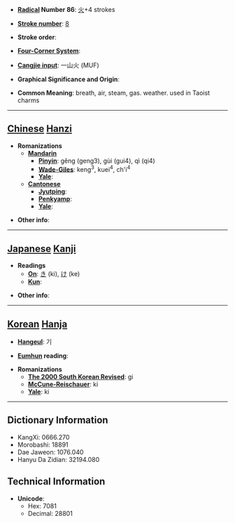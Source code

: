 * '''[[Wiktionary:Chinese radical index| Radical]] Number 86''': [[Wiktionary:Chinese radical index 火|火]]+4 strokes

* '''[[Wiktionary:Chinese total strokes index|Stroke number]]''': [[Wiktionary:Chinese total strokes index 8|8]]

* '''Stroke order''': 

* '''[[Wiktionary:Chinese four corner index|Four-Corner System]]''': 

* '''[[Wiktionary:Chinese Cangjie index|Cangjie input]]''': 一山火 (MUF)

* '''Graphical Significance and Origin''': 

* '''Common Meaning''': breath, air, steam, gas. weather. used in Taoist charms

----

== [[Chinese]] [[Hanzi]] ==

* '''Romanizations'''
** '''[[Mandarin]]'''
*** '''[[Pinyin]]''': gěng (geng3), gùi (gui4), qì (qi4)
*** '''[[Wade-Giles]]''': keng<sup>3</sup>, kuei<sup>4</sup>, ch'i<sup>4</sup>
*** '''[[Yale]]''': 
** '''[[Cantonese]]'''
*** '''[[Jyutping]]''':
*** '''[[Penkyamp]]''': 
*** '''[[Yale]]''': 

* '''Other info''': 

----

== [[Japanese]] [[Kanji]] ==

* '''Readings'''
** '''[[On]]''': [[き]] (ki), [[け]] (ke)
** '''[[Kun]]''': 

* '''Other info''':  

----

== [[Korean]] [[Hanja]] ==

* '''[[Hangeul]]''': 기

* '''[[Eumhun]] reading''': 

* '''Romanizations'''
** '''[[The 2000 South Korean Revised Romanization|The 2000 South Korean Revised]]''': gi
** '''[[McCune-Reischauer]]''': ki
** '''[[Yale]]''': ki

----

== Dictionary Information ==

* KangXi: 0666.270
* Morobashi: 18891
* Dae Jaweon: 1076.040
* Hanyu Da Zidian: 32194.080

== Technical Information ==

* '''Unicode''':
** Hex: 7081
** Decimal: 28801